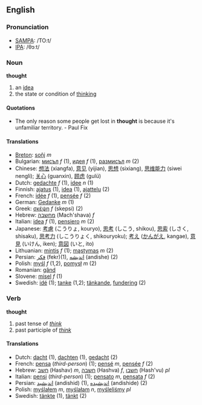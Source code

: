 ==English==
=== Pronunciation ===
*[[w:SAMPA|SAMPA]]: /TO:t/
*[[w:IPA|IPA]]: /θɔːt/

===Noun===
'''thought'''

# an [[idea]]
# the state or condition of [[think]]ing

====Quotations====
*The only reason some people get lost in '''thought''' is because it's unfamiliar territory. - Paul Fix

====Translations====
*[[Breton]]: [[soñj]] ''m''
*Bulgarian: [[мисъл]] ''f'' (1), [[идея]] ''f'' (1), [[размисъл]] ''m'' (2)
*Chinese: [[想法]] (xiangfa), [[意见]] (yijian), [[思想]] (sixiang), [[思维能力]] (siwei nengli); [[关心]] (guanxin), [[顾虑]] (gulü)
*Dutch: [[gedachte]] ''f'' (1), [[idee]] ''n'' (1)
*Finnish: [[ajatus]] (1), [[idea]] (1), [[ajattelu]] (2)
*French: [[idée]] ''f'' (1), [[pensée]] ''f'' (2)
*German: [[Gedanke]] ''m'' (1)
*Greek: [[σκέψη]] ''f'' (skepsi) (2)
*Hebrew: [[מחשבה]] (Mach'shava) ''f''
*Italian: [[idea#Italian|idea]] ''f'' (1), [[pensiero]] ''m'' (2)
*Japanese: [[考慮]] (こうりょ, kouryo), [[思考]] (しこう, shikou), [[思索]] (しさく, shisaku), [[思考力]] (しこうりょく, shikouryoku); [[考え]] ([[かんがえ]], kangae), [[意見]] (いけん, iken); [[意図]] (いと, ito)
*Lithuanian: [[mintis]] ''f'' (1); [[mąstymas]] ''m'' (2)
*Persian: [[فكر]] (fekr)(1), [[اندیشه]] (andishe) (2)
*Polish: [[myśl]] ''f'' (1,2), [[pomysł]] ''m'' (2)
*Romanian: [[gând]]
*Slovene: [[misel]] ''f'' (1)
*Swedish: [[idé]] (1); [[tanke]] (1,2); [[tänkande]], [[fundering]] (2)

=== Verb ===
'''thought'''

# past tense of ''[[think]]''
# past participle of ''[[think]]''

==== Translations ====
*Dutch: [[dacht]] (1), [[dachten]] (1), [[gedacht]] (2)
*French: [[pensa]] (''third-person'') (1); [[pensé]] ''m'', [[pensée]] ''f'' (2)
*Hebrew: [[חשב]] (Hashav) ''m'', [[חשבה]] (Hashva) ''f'', [[חשבו]] (Hash'vu) ''pl''
*Italian: [[pensi]] (''third-person'') (1); [[pensato]] ''m'', [[pensata]] ''f'' (2)
*Persian: [[اندیشید]] (andishid) (1), [[اندیشیده]] (andishide) (2)
*Polish: [[myślałem]] ''m'', [[myślałam]] ''n'', [[myśleliśmy]] ''pl''
*Swedish: [[tänkte]] (1), [[tänkt]] (2)